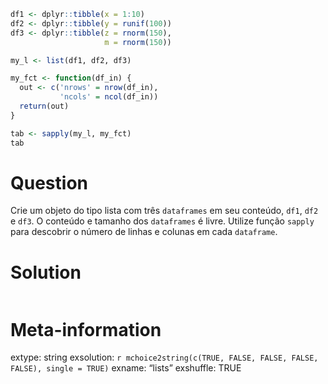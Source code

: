 ```r
df1 <- dplyr::tibble(x = 1:10)
df2 <- dplyr::tibble(y = runif(100))
df3 <- dplyr::tibble(z = rnorm(150),
                     m = rnorm(150))

my_l <- list(df1, df2, df3)

my_fct <- function(df_in) {
  out <- c('nrows' = nrow(df_in), 
           'ncols' = ncol(df_in))
  return(out)
}

tab <- sapply(my_l, my_fct)
tab
```

Question
========

Crie um objeto do tipo lista com três `dataframes` em seu conteúdo, `df1`,  `df2` e `df3`. O conteúdo e tamanho dos `dataframes` é livre. Utilize função `sapply` para descobrir o número de linhas e colunas em cada `dataframe`.



Solution
================

```r
```


Meta-information
================
extype: string
exsolution: `r mchoice2string(c(TRUE, FALSE, FALSE, FALSE, FALSE), single = TRUE)`
exname: "lists"
exshuffle: TRUE

